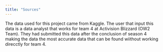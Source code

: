 ```yaml
---
title: "Sources"
---
```


The data used for this project came from Kaggle. The user that input this data is a data analyst that works for team 4 at Activision Blizzard (OW2 Team). They had submitted this data after the conclusion of season 4 making the data the most accurate data that can be found wiithout working direcctly for team 4.
